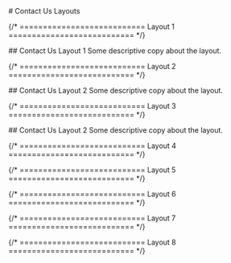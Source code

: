 
<main class="page-main">

<div class="page-title">
# Contact Us Layouts
</div>

{/* =========================== Layout 1 =========================== */}

<div class="intro-wrap">
## Contact Us Layout 1
Some descriptive copy about the layout.
</div>

<ContactOne/>

{/* =========================== Layout 2 =========================== */}

<div class="intro-wrap">
## Contact Us Layout 2
Some descriptive copy about the layout.
</div>

 <ContactTwo />

{/* =========================== Layout 3 =========================== */}

<div class="intro-wrap">
## Contact Us Layout 2
Some descriptive copy about the layout.
</div>

 <ContactThree />

{/* =========================== Layout 4 =========================== */}

{/* =========================== Layout 5 =========================== */}

{/* =========================== Layout 6 =========================== */}

{/* =========================== Layout 7 =========================== */}

{/* =========================== Layout 8 =========================== */}

</main>
